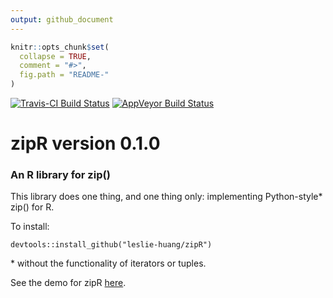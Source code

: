 ```yaml
---
output: github_document
---
```


<!-- README.md is generated from README.Rmd. Please edit that file -->

```r
knitr::opts_chunk$set(
  collapse = TRUE,
  comment = "#>",
  fig.path = "README-"
)
```

[![Travis-CI Build Status](https://travis-ci.org/leslie-huang/zipR.svg?branch=master)](https://travis-ci.org/leslie-huang/zipR)
[![AppVeyor Build Status](https://ci.appveyor.com/api/projects/status/github/leslie-huang/zipR?branch=master&svg=true)](https://ci.appveyor.com/project/leslie-huang/zipR)


# zipR version 0.1.0

### An R library for zip()

This library does one thing, and one thing only: implementing Python-style* zip() for R.

To install:

`devtools::install_github("leslie-huang/zipR")`

\* without the functionality of iterators or tuples.

See the demo for zipR <a href="https://leslie-huang.github.io/zipr/zipr_demo.html">here</a>.
